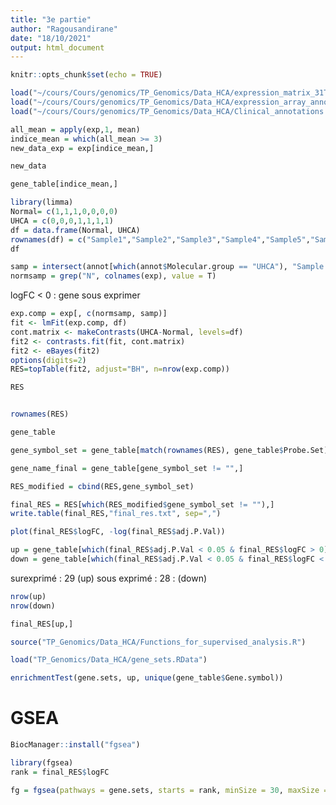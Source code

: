 ```yaml
---
title: "3e partie"
author: "Ragousandirane"
date: "18/10/2021"
output: html_document
---
```


```r
knitr::opts_chunk$set(echo = TRUE)
```

```r
load("~/cours/Cours/genomics/TP_Genomics/Data_HCA/expression_matrix_31T_3N_samples.RData")
load("~/cours/Cours/genomics/TP_Genomics/Data_HCA/expression_array_annotations.RData")
load("~/cours/Cours/genomics/TP_Genomics/Data_HCA/Clinical_annotations.RData")
```

```r
all_mean = apply(exp,1, mean)
indice_mean = which(all_mean >= 3)
new_data_exp = exp[indice_mean,]
```


```r
new_data

```




```r
gene_table[indice_mean,]
```


```r
library(limma)
Normal= c(1,1,1,0,0,0,0)
UHCA = c(0,0,0,1,1,1,1)
df = data.frame(Normal, UHCA)
rownames(df) = c("Sample1","Sample2","Sample3","Sample4","Sample5","Sample6","Sample7")
df
```
```r
samp = intersect(annot[which(annot$Molecular.group == "UHCA"), "Sample.ID"], colnames(exp))
normsamp = grep("N", colnames(exp), value = T)
```

logFC < 0 : gene sous exprimer

```r
exp.comp = exp[, c(normsamp, samp)]
fit <- lmFit(exp.comp, df)
cont.matrix <- makeContrasts(UHCA-Normal, levels=df)
fit2 <- contrasts.fit(fit, cont.matrix)
fit2 <- eBayes(fit2)
options(digits=2)
RES=topTable(fit2, adjust="BH", n=nrow(exp.comp))
```

```r
RES
```


```r
```

```r
rownames(RES)
```


```r
gene_table
```


```r

gene_symbol_set = gene_table[match(rownames(RES), gene_table$Probe.Set), "Gene.symbol"]
```


```r
gene_name_final = gene_table[gene_symbol_set != "",]
```


```r
RES_modified = cbind(RES,gene_symbol_set)
```


```r
final_RES = RES[which(RES_modified$gene_symbol_set != ""),]
write.table(final_RES,"final_res.txt", sep=",")
```


```r
plot(final_RES$logFC, -log(final_RES$adj.P.Val))
```
```r
up = gene_table[which(final_RES$adj.P.Val < 0.05 & final_RES$logFC > 0),]
down = gene_table[which(final_RES$adj.P.Val < 0.05 & final_RES$logFC < 0),]

```

surexprimé : 29 (up)
sous exprimé : 28 : (down)

```r
nrow(up)
nrow(down)
```

```r
final_RES[up,]
```



```r
source("TP_Genomics/Data_HCA/Functions_for_supervised_analysis.R")
```

```r
load("TP_Genomics/Data_HCA/gene_sets.RData")
```

```r
enrichmentTest(gene.sets, up, unique(gene_table$Gene.symbol))
```

# GSEA
```r
BiocManager::install("fgsea")
```

```r
library(fgsea)
rank = final_RES$logFC

fg = fgsea(pathways = gene.sets, starts = rank, minSize = 30, maxSize = 500, nperm=1000)
```


```r

```

```r

```

```r

```


